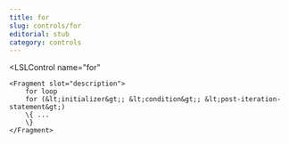 ```yaml
---
title: for
slug: controls/for
editorial: stub
category: controls
---
```


<LSLControl
	name="for"
>
	<Fragment slot="description">
		for loop
		for (&lt;initializer&gt;; &lt;condition&gt;; &lt;post-iteration-statement&gt;)
		\{ ...
		\}
	</Fragment>
</LSLControl>
